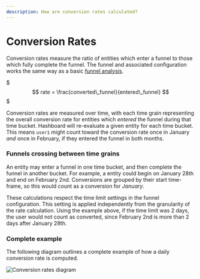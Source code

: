 ```yaml
---
description: How are conversion rates calculated?
---
```


# Conversion Rates

Conversion rates measure the ratio of entities which enter a funnel to those which fully complete the funnel. The funnel and associated configuration works the same way as a basic [funnel analysis](./funnels.mdx).

$$$
rate = \frac{converted\_funnel}{entered\_funnel}
$$$

Conversion rates are measured over time, with each time grain representing the overall conversion rate for entities which _entered_ the funnel during that time bucket. Hashboard will re-evaluate a given entity for each time bucket. This means `user1` might count toward the conversion rate once in January _and_ once in February, if they entered the funnel in both months.

### Funnels crossing between time grains

An entity may enter a funnel in one time bucket, and then complete the funnel in another bucket. For example, a entity could begin on January 28th and end on February 2nd. Conversions are grouped by their start time-frame, so this would count as a conversion for _January_.

These calculations respect the time limit settings in the funnel configuration. This setting is applied independently from the granularity of the rate calculation. Using the example above, if the time limit was 2 days, the user would not count as converted, since February 2nd is more than 2 days after January 28th.

### Complete example

The following diagram outlines a complete example of how a daily conversion rate is computed.

![Conversion rates diagram](/event_analytics/conversion-rates.png)

